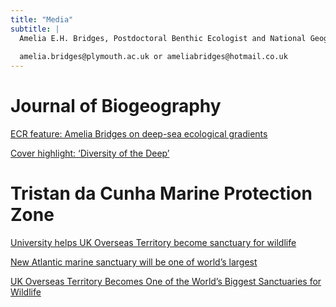 ```yaml
---
title: "Media"
subtitle: |
  Amelia E.H. Bridges, Postdoctoral Benthic Ecologist and National Geographic Explorer
  
  amelia.bridges@plymouth.ac.uk or ameliabridges@hotmail.co.uk
---
```


# Journal of Biogeography 

[ECR feature: Amelia Bridges on deep-sea ecological gradients](https://journalofbiogeographynews.org/2022/05/16/ecr-feature-amelia-bridges-on-deep-sea-ecological-gradients/)

[Cover highlight: 'Diversity of the Deep'](https://journalofbiogeographynews.org/2022/07/04/diversity-of-the-deep/)

# Tristan da Cunha Marine Protection Zone

[University helps UK Overseas Territory become sanctuary for wildlife](https://www.plymouth.ac.uk/news/university-helps-uk-overseas-territory-become-one-of-the-worlds-biggest-sanctuaries-for-wildlife)

[New Atlantic marine sanctuary will be one of world's largest](https://www.nationalgeographic.com/environment/article/tristan-da-cunha-atlantic-marine-protection-zone)

[UK Overseas Territory Becomes One of the World’s Biggest Sanctuaries for Wildlife](https://blog.nationalgeographic.org/2020/11/12/uk-overseas-territory-becomes-one-of-the-worlds-biggest-sanctuaries-for-wildlife/)
